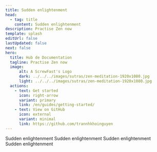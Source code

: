 ```yaml
---
title: Sudden enlightenment
head:
  - tag: title
    content: Sudden enlightenment
description: Practise Zen now
template: splash
editUrl: false
lastUpdated: false
next: false
hero:
  title: Hub de Documentation
  tagline: Practise Zen now
  image:
      alt: A ScrewFast's Logo
      dark: ../../../images/sutras/zen-meditation-1920x1080.jpg
      light: ../../../images/sutras/zen-meditation-1920x1080.jpg
  actions:
    - text: Get started
      icon: right-arrow
      variant: primary
      link: /en/guides/getting-started/
    - text: View on GitHub
      icon: external
      variant: minimal
      link: https://github.com/trannhkhoinguyen
---
```


<CardGrid stagger>

  <Card title="Sudden enlightenment" icon="document">
    Sudden enlightenment
  </Card>

  <Card title="Sudden enlightenment" icon="seti:eslint">
    Sudden enlightenment
  </Card>

   <Card title="Sudden enlightenment" icon="seti:puppet">
     Sudden enlightenment
  </Card>

   <Card title="Sudden enlightenment" icon="seti:terraform">
     Sudden enlightenment
  </Card>
</CardGrid>
